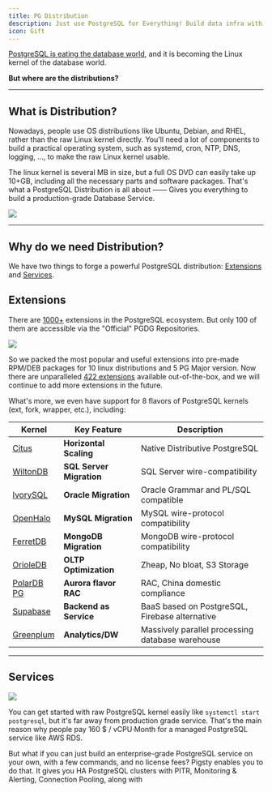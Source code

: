```yaml
---
title: PG Distribution
description: Just use PostgreSQL for Everything! Build data infra with postgres superpowers
icon: Gift
---
```


[PostgreSQL is eating the database world](https://medium.com/@fengruohang/postgres-is-eating-the-database-world-157c204dcfc4),
and it is becoming the Linux kernel of the database world.

**But where are the distributions?**

--------

## What is Distribution?

Nowadays, people use OS distributions like Ubuntu, Debian, and RHEL, rather than the raw Linux kernel directly.
You'll need a lot of components to build a practical operating system, such as systemd, cron, NTP, DNS, logging, ..., to make the raw Linux kernel usable.

The linux kernel is several MB in size, but a full OS DVD can easily take up 10+GB, including all the necessary parts and software packages.
That's what a PostgreSQL Distribution is all about —— Gives you everything to build a production-grade Database Service.

![](/img/pigsty/kernel-distro.jpg)


--------

## Why do we need Distribution?

We have two things to forge a powerful PostgreSQL distribution: [Extensions](#extensions) and [Services](#services).


## Extensions

There are [1000+](https://gist.github.com/joelonsql/e5aa27f8cc9bd22b8999b7de8aee9d47) extensions in the PostgreSQL ecosystem.
But only 100 of them are accessible via the "Official" PGDG Repositories.

![](/img/pigsty/ecosystem.gif)

So we packed the most popular and useful extensions into pre-made RPM/DEB packages for 10 linux distributions and 5 PG Major version.
Now there are unparalleled [422 extensions](/ext/list) available out-of-the-box, and we will continue to add more extensions in the future.

What's more, we even have support for 8 flavors of PostgreSQL kernels (ext, fork, wrapper, etc.), including:

| Kernel                                   | Key Feature              | Description                                      |
|------------------------------------------|--------------------------|--------------------------------------------------|
| [Citus](/feat/kernel#citus)         | **Horizontal Scaling**   | Native Distributive PostgreSQL                   |
| [WiltonDB](/feat/kernel#babelfish)  | **SQL Server Migration** | SQL Server wire-compatibility                    |
| [IvorySQL](/feat/kernel#ivorysql)   | **Oracle Migration**     | Oracle Grammar and PL/SQL compatible            |
| [OpenHalo](/feat/kernel#openhalo)   | **MySQL Migration**      | MySQL wire-protocol compatibility                |
| [FerretDB](/ferret)                 | **MongoDB Migration**    | MongoDB wire-protocol compatibility              |
| [OrioleDB](/feat/kernel#orioledb)   | **OLTP Optimization**    | Zheap, No bloat, S3 Storage                      |
| [PolarDB PG](/feat/kernel#polardb)  | **Aurora flavor RAC**    | RAC, China domestic compliance                   |
| [Supabase](/feat/kernel#supabase)   | **Backend as Service**   | BaaS based on PostgreSQL, Firebase alternative   |
| [Greenplum](/feat/kernel#greenplum) | **Analytics/DW**         | Massively parallel processing database warehouse |



--------

## Services

![](/img/pigsty/infra.png)

You can get started with raw PostgreSQL kernel easily like `systemctl start postgresql`, but it's far away from production grade service.
That's the main reason why people pay 160 $ / vCPU·Month for a managed PostgreSQL service like AWS RDS.

But what if you can just build an enterprise-grade PostgreSQL service on your own, with a few commands, and no license fees?
Pigsty enables you to do that. It gives you HA PostgreSQL clusters with PITR, Monitoring & Alerting, Connection Pooling, along with

